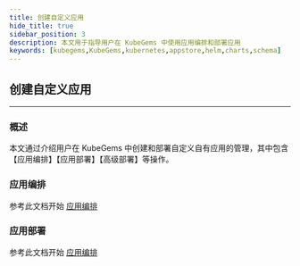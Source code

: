 ```yaml
---
title: 创建自定义应用
hide_title: true
sidebar_position: 3
description: 本文用于指导用户在 KubeGems 中使用应用编排和部署应用
keywords: [kubegems,KubeGems,kubernetes,appstore,helm,charts,schema]
---
```


## 创建自定义应用
---

### 概述

本文通过介绍用户在 KubeGems 中创建和部署自定义自有应用的管理，其中包含【应用编排】【应用部署】【高级部署】等操作。


### 应用编排

参考此文档开始 [应用编排](/docs/tasks/user-operation/userapplication/orchestration)

### 应用部署

参考此文档开始 [应用编排](/docs/tasks/user-operation/userapplication/orchestration)
